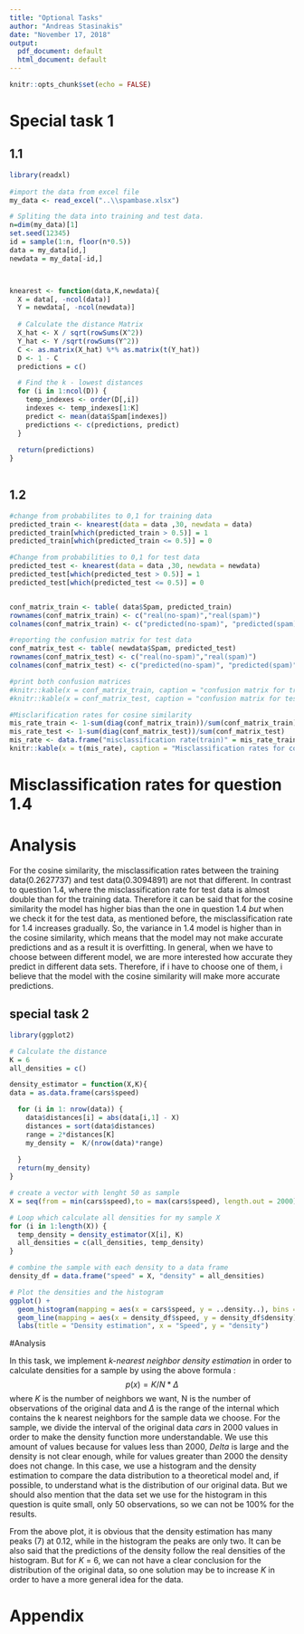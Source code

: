 ```yaml
---
title: "Optional Tasks"
author: "Andreas Stasinakis"
date: "November 17, 2018"
output:
  pdf_document: default
  html_document: default
---
```


```r
knitr::opts_chunk$set(echo = FALSE)
```

# Special task 1

## 1.1

```r
library(readxl)
  
#import the data from excel file
my_data <- read_excel("..\\spambase.xlsx")

# Spliting the data into training and test data.
n=dim(my_data)[1]
set.seed(12345)
id = sample(1:n, floor(n*0.5))
data = my_data[id,]
newdata = my_data[-id,]



knearest <- function(data,K,newdata){
  X = data[, -ncol(data)]
  Y = newdata[, -ncol(newdata)]
  
  # Calculate the distance Matrix
  X_hat <- X / sqrt(rowSums(X^2))
  Y_hat <- Y /sqrt(rowSums(Y^2))
  C <- as.matrix(X_hat) %*% as.matrix(t(Y_hat))
  D <- 1 - C
  predictions = c()

  # Find the k - lowest distances
  for (i in 1:ncol(D)) {
    temp_indexes <- order(D[,i])
    indexes <- temp_indexes[1:K]
    predict <- mean(data$Spam[indexes])
    predictions <- c(predictions, predict) 
  }
   
  return(predictions)
}
  
```

## 1.2 

```r

#change from probabilites to 0,1 for training data
predicted_train <- knearest(data = data ,30, newdata = data)
predicted_train[which(predicted_train > 0.5)] = 1
predicted_train[which(predicted_train <= 0.5)] = 0

#Change from probabilities to 0,1 for test data
predicted_test <- knearest(data = data ,30, newdata = newdata)
predicted_test[which(predicted_test > 0.5)] = 1
predicted_test[which(predicted_test <= 0.5)] = 0


conf_matrix_train <- table( data$Spam, predicted_train)
rownames(conf_matrix_train) <- c("real(no-spam)","real(spam)")
colnames(conf_matrix_train) <- c("predicted(no-spam)", "predicted(spam)")

#reporting the confusion matrix for test data
conf_matrix_test <- table( newdata$Spam, predicted_test)
rownames(conf_matrix_test) <- c("real(no-spam)","real(spam)")
colnames(conf_matrix_test) <- c("predicted(no-spam)", "predicted(spam)")

#print both confusion matrices
#knitr::kable(x = conf_matrix_train, caption = "confusion matrix for train data")
#knitr::kable(x = conf_matrix_test, caption = "confusion matrix for test data")

#Misclarification rates for cosine similarity 
mis_rate_train <- 1-sum(diag(conf_matrix_train))/sum(conf_matrix_train)
mis_rate_test <- 1-sum(diag(conf_matrix_test))/sum(conf_matrix_test)
mis_rate <- data.frame("misclassification rate(train)" = mis_rate_train,"misclassification rate(test)" =  mis_rate_test)
knitr::kable(x = t(mis_rate), caption = "Misclassification rates for cosine similarity")

```

# Misclassification rates for question 1.4

\begin{center}
  \includegraphics[width=600px]{Task_1_4.png}
\end{center}

# Analysis

For the cosine similarity, the misclassification rates between the training data(0.2627737) and test data(0.3094891) are not that different. In contrast to question 1.4, where the misclassification rate for test data is almost double than for the training data. Therefore it can be said that for the cosine similarity the model has higher bias than the one in question 1.4 *but* when we check it for the test data, as mentioned before, the misclassification rate for 1.4 increases gradually. So, the variance  in 1.4 model is higher than in the cosine similarity, which means that the model may not make accurate predictions and as a result it is overfitting. In general, when we have to choose between different model, we are more interested  how accurate they predict in different data sets. Therefore, if i have to choose one of them, i believe that the model with the cosine similarity will make more accurate predictions.    


## special task 2

```r
library(ggplot2)

# Calculate the distance 
K = 6
all_densities = c()

density_estimator = function(X,K){
data = as.data.frame(cars$speed)

  for (i in 1: nrow(data)) {
    data$distances[i] = abs(data[i,1] - X)
    distances = sort(data$distances)
    range = 2*distances[K]
    my_density =  K/(nrow(data)*range)
    
  }
  return(my_density)
}

# create a vector with lenght 50 as sample
X = seq(from = min(cars$speed),to = max(cars$speed), length.out = 2000)

# Loop which calculate all densities for my sample X
for (i in 1:length(X)) {
  temp_density = density_estimator(X[i], K)
  all_densities = c(all_densities, temp_density)
}

# combine the sample with each density to a data frame
density_df = data.frame("speed" = X, "density" = all_densities)

# Plot the densities and the histogram 
ggplot() +
  geom_histogram(mapping = aes(x = cars$speed, y = ..density..), bins = 15) +
  geom_line(mapping = aes(x = density_df$speed, y = density_df$density),color = "red") + 
  labs(title = "Density estimation", x = "Speed", y = "density") 

```


#Analysis

In this task, we implement *k-nearest neighbor density estimation*  in order to calculate densities for a sample by using the above formula : $$ p(x) = K/N*\Delta$$ 
where $K$ is the number of neighbors we want, N is the number of observations of the original data and $\Delta$ is the range of the internal which contains the k nearest neighbors for the sample data we choose. For the sample, we divide the interval of the original data  *cars* in 2000 values in order to make the density function more understandable. We use this amount of values because for values less than 2000, $Delta$ is large and the density is not clear enough, while for values greater than 2000 the density does not change. In this case, we use a histogram and the density estimation to compare the data distribution to a theoretical model and, if possible, to understand what is the distribution of our original data. But we should also mention that the data set we use for the histogram in this question is quite small, only 50 observations, so we can not be 100% for the results. 

From the above plot, it is obvious that the density estimation has many peaks (7) at 0.12, while in the histogram the peaks are only two. It can be also said that the predictions of the density follow the real densities of the histogram. But for $K$ = 6,  we can not have a clear conclusion for the distribution of the original data, so one  solution may be to increase $K$ in order to have a more general idea for the data.    



\newpage

# Appendix
```r
```  



